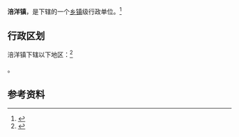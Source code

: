{{中国乡级行政区|52/03/26/103/000}}

'''涪洋镇'''，是{{PRC admin/fullname|52/03/26/103/000|3}}下辖的一个[[乡镇|乡镇]]级行政单位。<ref>{{PRC admin/ref sgc|{{PRC admin/parent|52/03/26/103/000}}}}</ref>

== 行政区划 ==

涪洋镇下辖以下地区：<ref>{{PRC admin/ref sgc|52/03/26/103/000}}</ref>

{{PRC admin/children|52/03/26/103/000}}。

== 参考资料 ==

{{reflist}}

{{行政区划小作品}}
{{PRC admin/navcat|52/03/26/103/000}}